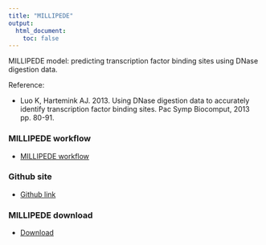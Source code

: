 ```yaml
---
title: "MILLIPEDE"
output:
  html_document:
    toc: false
---
```

MILLIPEDE model: predicting transcription factor binding sites using DNase digestion data.

Reference: 

* Luo K, Hartemink AJ. 2013. Using DNase digestion data to accurately identify transcription factor binding sites. Pac Symp Biocomput, 2013 pp. 80-91.

### MILLIPEDE workflow
* [MILLIPEDE workflow](millipede_analysis.html)

### Github site
* [Github link](https://github.com/kevinlkx/MILLIPEDE)

### MILLIPEDE download
* [Download](https://www.cs.duke.edu/~amink/software/millipede/)
